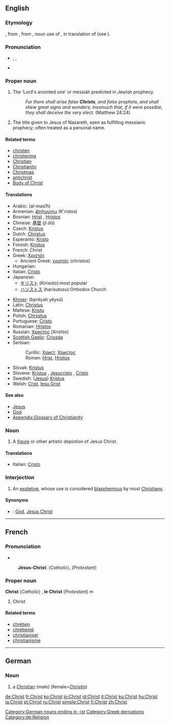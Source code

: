 ==English==

{{rank|speaking|circumstances|sitting|787|Christ|begin|wait|laughed}}

===Etymology===
{{etyl|ang}} {{term|crist|lang=ang}}, from {{etyl|la}} {{term|Christus|Chrīstus|lang=la}}, from {{etyl|grc}} {{term|Χριστός|sc=polytonic|lang=grc}}, noun use of {{term|χριστός|sc=polytonic||anointed|lang=grc}}, in translation of {{etyl|he}} {{term|משיח|sc=Hebr|tr=māshīaχ||anointed|lang=he}} (see {{term|messiah}}).

===Pronunciation===
* {{enPR|krīst}}, {{IPA|/kraɪst/}}, {{SAMPA|/"kraIst/}}
* {{rhymes|aɪst}}

===Proper noun===
{{en-proper noun}}

# {{Judaism}} The ‘Lord's anointed one’ or messiah predicted in Jewish prophecy.
#: ''For there shall arise false '''Christs''', and false prophets, and shall shew great signs and wonders; insomuch that, if it were possible, they shall deceive the very elect.'' (Matthew 24:24)
# {{Christianity}} {{italbrac|literally}} The title given to Jesus of Nazareth, seen as fulfilling messianic prophecy; often treated as a personal name.

====Related terms====
* [[christen]]
* [[christening]]<!-- capitalised? -->
* [[Christian]]
* [[Christianity]]
* [[Christmas]]
* [[antichrist]]
* [[Body of Christ]]

====Translations====
{{trans-top|the messiah who was named [[Jesus]]}}
* Arabic: {{Arab|[[المسيح]]}} (al-masīħ) {{m}}
* Armenian: [[Քրիստոս]] (K'ristos)
* Bosnian: [[Hrist]] {{m}}, [[Hristos]] {{m}}
* Chinese: [[基督]] (jī dū)
* Czech: [[Kristus]] {{m}}
* Dutch: [[Christus]] {{m}}
* Esperanto: [[Kristo]]
* Finnish: [[Kristus]]
* French: Christ {{m}}
* Greek: [[Χριστός]] {{m}}
** Ancient Greek: [[χριστός]] {{m}} (christos)
* Hungarian: {{t|hu|Krisztus}}
* Italian: [[Cristo]] {{m}}
* Japanese:
** [[キリスト]] (Kirisuto):most popular
** [[ハリストス]] (harisutosu):Orthodox Church
{{trans-mid}}
* [[Khmer]]: {{Khmr|[[ព្រះយេស៊ូ]]}} (bprēyah yēysū)
* Latin: [[Christus]] {{m}}
* Maltese: [[Kristu]] {{m}}
* Polish: [[Chrystus]] {{m}}
* Portuguese: [[Cristo]] {{m}}
* Romanian: [[Hristos]]
* Russian: [[Христос]] (Xristós) {{m}}
* [[Scottish Gaelic]]: [[Criosda]]
* Serbian:
*: Cyrillic: [[Христ]], [[Христос]] {{m}}
*: Roman: [[Hrist]], [[Hristos]] {{m}}
* Slovak: [[Kristus]] {{m}}
* Slovene: [[Kristus]] {{m}}, [[Jesucristo]] {{m}}, [[Cristo]] {{m}}
* Swedish: ([[Jesus Kristus|Jesus]]) [[Kristus]]
* Welsh: [[Crist]], [[Iesu Grist]]
{{trans-bottom}}

====See also====
* [[Jesus]]
* [[God]]
* [[Appendix:Glossary of Christianity]]

===Noun===
{{en-noun}}

# {{art}} A [[figure]] or other artistic depiction of Jesus Christ.

====Translations====
{{trans-top|A figure or other artistic depiction of Jesus Christ}}
* Italian: [[Cristo]] {{m}}
{{trans-mid}}
{{trans-bottom}}

===Interjection===
{{en-intj}}

# An [[expletive]], whose use is considered [[blasphemous]] by most [[Christians]].

====Synonyms====
<!--many more could be added-->
* {{italbrac|expletive}}:  [[God]], [[Jesus Christ]]

----

==French==

===Pronunciation===
* {{IPA|/krist/|lang=fr}}
: '''Jésus-Christ''': {{IPA|/ʒezykri/|lang=fr}} (''Catholic''), {{IPA|/ʒezykrist/|lang=fr}} (''Protestant'')

===Proper noun===
'''Christ''' (''Catholic'') , '''le Christ''' (''Protestant'') ''m''

# Christ

====Related terms====
* [[chrétien]]
* [[chrétienté]]
* [[christianiser]]
* [[christianisme]]

----

==German==

===Noun===
{{de-noun-m|genitive=Christen|plural=Christen}}

# a [[Christian]] (male) (female=[[Christin]])

[[Category:German nouns ending in -ist]]
[[Category:Greek derivations]]
[[Category:de:Religion]]

[[de:Christ]]
[[fr:Christ]]
[[ko:Christ]]
[[io:Christ]]
[[id:Christ]]
[[it:Christ]]
[[ku:Christ]]
[[hu:Christ]]
[[ja:Christ]]
[[pt:Christ]]
[[ru:Christ]]
[[simple:Christ]]
[[fi:Christ]]
[[zh:Christ]]